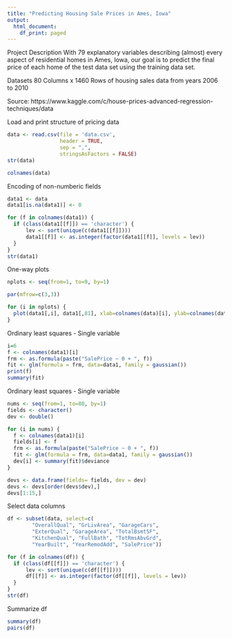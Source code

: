 ```yaml
---
title: "Predicting Housing Sale Prices in Ames, Iowa"
output:
  html_document:
    df_print: paged
---
```


Project Description
With 79 explanatory variables describing (almost) every aspect of residential homes in Ames, Iowa, our goal is to predict the final price of each home of the test data set using the training data set.

Datasets
80 Columns x 1460 Rows of housing sales data from years 2006 to 2010

Source: https://www.kaggle.com/c/house-prices-advanced-regression-techniques/data

Load and print structure of pricing data
```r
data <- read.csv(file = 'data.csv',
                 header = TRUE, 
                 sep = ",",
                 stringsAsFactors = FALSE)
str(data)
```

```r
colnames(data)
```

Encoding of non-numberic fields
```r
data1 <- data
data1[is.na(data1)] <- 0

for (f in colnames(data1)) {
  if (class(data1[[f]]) == 'character') {
      lev <- sort(unique(c(data1[[f]])))
      data1[[f]] <- as.integer(factor(data1[[f]], levels = lev))
  }
}
str(data1)
```
One-way plots
```r
nplots <- seq(from=1, to=9, by=1)

par(mfrow=c(3,3))

for (i in nplots) {
  plot(data1[,i], data1[,81], xlab=colnames(data)[i], ylab=colnames(data)[81])
}
```
Ordinary least squares - Single variable
```r
i=6
f <- colnames(data1)[i]
frm <- as.formula(paste("SalePrice ~ 0 + ", f))
fit <- glm(formula = frm, data=data1, family = gaussian())
print(f)
summary(fit)
```

Ordinary least squares - Single variable
```r
nums <- seq(from=1, to=80, by=1)
fields <- character()
dev <- double()

for (i in nums) {
  f <- colnames(data1)[i]
  fields[i] <- f
  frm <- as.formula(paste("SalePrice ~ 0 + ", f))
  fit <- glm(formula = frm, data=data1, family = gaussian())
  dev[i] <- summary(fit)$deviance
}

devs <- data.frame(fields= fields, dev = dev)
devs <- devs[order(devs$dev),]
devs[1:15,]
```

Select data columns
```r
df <- subset(data, select=c(
        "OverallQual", "GrLivArea", "GarageCars",
        "ExterQual", "GarageArea", "TotalBsmtSF",
        "KitchenQual", "FullBath", "TotRmsAbvGrd",
        "YearBuilt", "YearRemodAdd", "SalePrice"))

for (f in colnames(df)) {
  if (class(df[[f]]) == 'character') {
      lev <- sort(unique(c(df[[f]])))
      df[[f]] <- as.integer(factor(df[[f]], levels = lev))
  }
}
str(df)
```



Summarize df
```r
summary(df)
pairs(df)
```
